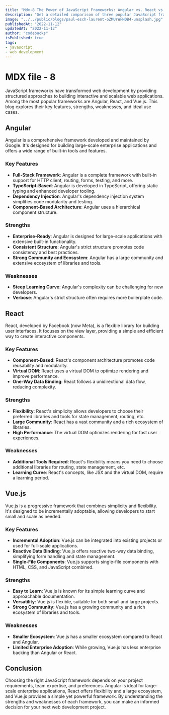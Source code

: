 ```yaml
---
title: "Mdx-8 The Power of JavaScript Frameworks: Angular vs. React vs. Vue.js"
description: "Get a detailed comparison of three popular JavaScript frameworks - Angular, React, and Vue.js. Understand the strengths, weaknesses, and use cases for each framework to make an informed decision for your next web development project."
image: "../../public/blogs/paul-esch-laurent-oZMUrWFHOB4-unsplash.jpg"
publishedAt: "2022-11-12"
updatedAt: "2022-11-12"
author: "codebucks"
isPublished: true
tags:
- javascript
- web development
---
```


# MDX file - 8

JavaScript frameworks have transformed web development by providing structured approaches to building interactive and scalable web applications. Among the most popular frameworks are Angular, React, and Vue.js. This blog explores their key features, strengths, weaknesses, and ideal use cases.

## Angular

Angular is a comprehensive framework developed and maintained by Google. It's designed for building large-scale enterprise applications and offers a wide range of built-in tools and features.

### Key Features
- **Full-Stack Framework**: Angular is a complete framework with built-in support for HTTP client, routing, forms, testing, and more.
- **TypeScript-Based**: Angular is developed in TypeScript, offering static typing and enhanced developer tooling.
- **Dependency Injection**: Angular's dependency injection system simplifies code modularity and testing.
- **Component-Based Architecture**: Angular uses a hierarchical component structure.

### Strengths
- **Enterprise-Ready**: Angular is designed for large-scale applications with extensive built-in functionality.
- **Consistent Structure**: Angular's strict structure promotes code consistency and best practices.
- **Strong Community and Ecosystem**: Angular has a large community and extensive ecosystem of libraries and tools.

### Weaknesses
- **Steep Learning Curve**: Angular's complexity can be challenging for new developers.
- **Verbose**: Angular's strict structure often requires more boilerplate code.

## React

React, developed by Facebook (now Meta), is a flexible library for building user interfaces. It focuses on the view layer, providing a simple and efficient way to create interactive components.

### Key Features
- **Component-Based**: React's component architecture promotes code reusability and modularity.
- **Virtual DOM**: React uses a virtual DOM to optimize rendering and improve performance.
- **One-Way Data Binding**: React follows a unidirectional data flow, reducing complexity.

### Strengths
- **Flexibility**: React's simplicity allows developers to choose their preferred libraries and tools for state management, routing, etc.
- **Large Community**: React has a vast community and a rich ecosystem of libraries.
- **High Performance**: The virtual DOM optimizes rendering for fast user experiences.

### Weaknesses
- **Additional Tools Required**: React's flexibility means you need to choose additional libraries for routing, state management, etc.
- **Learning Curve**: React's concepts, like JSX and the virtual DOM, require a learning period.

## Vue.js

Vue.js is a progressive framework that combines simplicity and flexibility. It's designed to be incrementally adoptable, allowing developers to start small and scale as needed.

### Key Features
- **Incremental Adoption**: Vue.js can be integrated into existing projects or used for full-scale applications.
- **Reactive Data Binding**: Vue.js offers reactive two-way data binding, simplifying form handling and state management.
- **Single-File Components**: Vue.js supports single-file components with HTML, CSS, and JavaScript combined.

### Strengths
- **Easy to Learn**: Vue.js is known for its simple learning curve and approachable documentation.
- **Versatility**: Vue.js is flexible, suitable for both small and large projects.
- **Strong Community**: Vue.js has a growing community and a rich ecosystem of libraries and tools.

### Weaknesses
- **Smaller Ecosystem**: Vue.js has a smaller ecosystem compared to React and Angular.
- **Limited Enterprise Adoption**: While growing, Vue.js has less enterprise backing than Angular or React.

## Conclusion

Choosing the right JavaScript framework depends on your project requirements, team expertise, and preferences. Angular is ideal for large-scale enterprise applications, React offers flexibility and a large ecosystem, and Vue.js provides a simple yet powerful framework. By understanding the strengths and weaknesses of each framework, you can make an informed decision for your next web development project.
